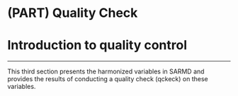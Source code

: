 # (PART) Quality Check {-}

# Introduction to quality control {#qcheck .unnumbered}

***
This third section presents the harmonized variables in SARMD and provides the results of conducting a quality check (qckeck) on these variables. 